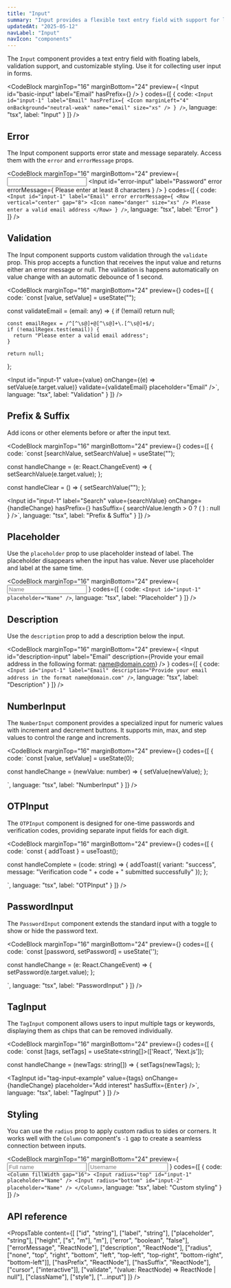 ```yaml
---
title: "Input"
summary: "Input provides a flexible text entry field with support for labels, validation, and custom styling."
updatedAt: "2025-05-12"
navLabel: "Input"
navIcon: "components"
---
```



The `Input` component provides a text entry field with floating labels, validation support, and customizable styling. Use it for collecting user input in forms.

<CodeBlock
  marginTop="16"
  marginBottom="24"
  preview={
    <Input
      id="basic-input"
      label="Email"
      hasPrefix={<Icon marginLeft="4" onBackground="neutral-weak" name="email" size="xs" />}
    />
  }
  codes={[
    {
      code:
`<Input
    id="input-1"
    label="Email"
    hasPrefix={
      <Icon marginLeft="4" onBackground="neutral-weak" name="email" size="xs" />
    }
/>`,
      language: "tsx",
      label: "Input"
    }
  ]}
/>

## Error

The Input component supports error state and message separately. Access them with the `error` and `errorMessage` props.

<CodeBlock
  marginTop="16"
  marginBottom="24"
  preview={
    <Column fillWidth gap="16">
      <Input
        id="error-input"
        label="Email"
        error
      />
      <Input
        id="error-input"
        label="Password"
        error
        errorMessage={
          <Row vertical="center" gap="8">
            <Icon name="danger" size="xs" />
            Please enter at least 8 characters
          </Row>
        }
      />
    </Column>
  }
  codes={[
    {
      code:
`<Input
    id="input-1"
    label="Email"
    error
    errorMessage={
      <Row vertical="center" gap="8">
        <Icon name="danger" size="xs" />
        Please enter a valid email address
      </Row>
    }
/>`,
      language: "tsx",
      label: "Error"
    }
  ]}
/>

## Validation

The Input component supports custom validation through the `validate` prop. This prop accepts a function that receives the input value and returns either an error message or null. The validation is happens automatically on value change with an automatic debounce of 1 second.

<CodeBlock
  marginTop="16"
  marginBottom="24"
  preview={<ValidationInputExample />}
  codes={[
    {
      code:
`const [value, setValue] = useState("");

const validateEmail = (email: any) => {
    if (!email) return null;
    
    const emailRegex = /^[^\s@]+@[^\s@]+\.[^\s@]+$/;
    if (!emailRegex.test(email)) {
      return "Please enter a valid email address";
    }
    
    return null;
};

<Input
    id="input-1"
    value={value}
    onChange={(e) => setValue(e.target.value)}
    validate={validateEmail}
    placeholder="Email"
/>`,
      language: "tsx",
      label: "Validation"
    }
  ]}
/>

## Prefix & Suffix

Add icons or other elements before or after the input text.

<CodeBlock
  marginTop="16"
  marginBottom="24"
  preview={<SearchInput />}
  codes={[
    {
      code:
`const [searchValue, setSearchValue] = useState<string>("");

const handleChange = (e: React.ChangeEvent<HTMLInputElement>) => {
    setSearchValue(e.target.value);
};

const handleClear = () => {
    setSearchValue("");
};

<Input
    id="input-1"
    label="Search"
    value={searchValue}
    onChange={handleChange}
    hasPrefix={<Icon name="search" size="xs" />}
    hasSuffix={
      searchValue.length > 0 ? (
        <IconButton 
          variant="ghost" 
          icon="close" 
          size="s" 
          onClick={handleClear}
          aria-label="Clear search"
        />
      ) : null
    }
/>`,
      language: "tsx",
      label: "Prefix & Suffix"
    }
  ]}
/>

## Placeholder

Use the `placeholder` prop to use placeholder instead of label. The placeholder disappears when the input has value. Never use placeholder and label at the same time.

<CodeBlock
  marginTop="16"
  marginBottom="24"
  preview={
    <Input
      id="placeholder-input"
      placeholder="Name"
    />
  }
  codes={[
    {
      code:
`<Input
    id="input-1"
    placeholder="Name"
/>`,
      language: "tsx",
      label: "Placeholder"
    }
  ]}
/>

## Description

Use the `description` prop to add a description below the input.

<CodeBlock
  marginTop="16"
  marginBottom="24"
  preview={
    <Input
      id="description-input"
      label="Email"
      description={<Row vertical="center" gap="4">Provide your email address in the following format: <InlineCode>name@domain.com</InlineCode></Row>}
    />
  }
  codes={[
    {
      code:
`<Input
    id="input-1"
    label="Email"
    description="Provide your email address in the format name@domain.com"
/>`,
      language: "tsx",
      label: "Description"
    }
  ]}
/>

## NumberInput

The `NumberInput` component provides a specialized input for numeric values with increment and decrement buttons. It supports min, max, and step values to control the range and increments.

<CodeBlock
  marginTop="16"
  marginBottom="24"
  preview={<NumberInputExample />}
  codes={[
    {
      code:
`const [value, setValue] = useState<number>(0);
  
const handleChange = (newValue: number) => {
    setValue(newValue);
};

<NumberInput
    id="number-input-example"
    label="Quantity"
    value={value}
    onChange={handleChange}
    min={0}
    max={100}
    step={1}
/>`,
      language: "tsx",
      label: "NumberInput"
    }
  ]}
/>

## OTPInput

The `OTPInput` component is designed for one-time passwords and verification codes, providing separate input fields for each digit.

<CodeBlock
  marginTop="16"
  marginBottom="24"
  preview={<OTPInputExample autoFocus={false} />}
  codes={[
    {
      code:
`const { addToast } = useToast();

const handleComplete = (code: string) => {
    addToast({
      variant: "success",
      message: "Verification code " + code + " submitted successfully"
    });
};

<OTPInput
    id="otp-input-example"
    length={6}
    onComplete={handleComplete}
    autoFocus
/>`,
      language: "tsx",
      label: "OTPInput"
    }
  ]}
/>

## PasswordInput

The `PasswordInput` component extends the standard input with a toggle to show or hide the password text.

<CodeBlock
  marginTop="16"
  marginBottom="24"
  preview={<PasswordInputExample />}
  codes={[
    {
      code:
`const [password, setPassword] = useState<string>('');
  
const handleChange = (e: React.ChangeEvent<HTMLInputElement>) => {
    setPassword(e.target.value);
};

<PasswordInput
    id="password-input-example"
    label="Password"
    value={password}
    onChange={handleChange}
    placeholder="Enter your password"
/>`,
      language: "tsx",
      label: "PasswordInput"
    }
  ]}
/>

## TagInput

The `TagInput` component allows users to input multiple tags or keywords, displaying them as chips that can be removed individually.

<CodeBlock
  marginTop="16"
  marginBottom="24"
  preview={<TagInputExample />}
  codes={[
    {
      code:
`const [tags, setTags] = useState<string[]>(['React', 'Next.js']);
  
const handleChange = (newTags: string[]) => {
    setTags(newTags);
};

<TagInput
    id="tag-input-example"
    value={tags}
    onChange={handleChange}
    placeholder="Add interest"
    hasSuffix={<Kbd position="absolute" top="12" right="12">Enter</Kbd>}
/>`,
      language: "tsx",
      label: "TagInput"
    }
  ]}
/>

## Styling

You can use the `radius` prop to apply custom radius to sides or corners. It works well with the `Column` component's `-1` gap to create a seamless connection between inputs.

<CodeBlock
  marginTop="16"
  marginBottom="24"
  preview={
    <Column fillWidth gap="-1">
      <Input
        radius="top"
        id="custom-input-name"
        placeholder="Full name"
      />
      <Input
        radius="bottom"
        id="custom-input-username"
        placeholder="Username"
      />
    </Column>
  }
  codes={[
    {
      code:
`<Column fillWidth gap="16">
    <Input
      radius="top"
      id="input-1"
      placeholder="Name"
    />
    <Input
      radius="bottom"
      id="input-2"
      placeholder="Name"
    />
</Column>`,
      language: "tsx",
      label: "Custom styling"
    }
  ]}
/>

## API reference

<PropsTable
  content={[
    ["id", "string"],
    ["label", "string"],
    ["placeholder", "string"],
    ["height", ["s", "m"], "m"],
    ["error", "boolean", "false"],
    ["errorMessage", "ReactNode"],
    ["description", "ReactNode"],
    ["radius", ["none", "top", "right", "bottom", "left", "top-left", "top-right", "bottom-right", "bottom-left"]],
    ["hasPrefix", "ReactNode"],
    ["hasSuffix", "ReactNode"],
    ["cursor", ["interactive"]],
    ["validate", "(value: ReactNode) => ReactNode | null"],
    ["className"],
    ["style"],
    ["...input"]
  ]}
/>
